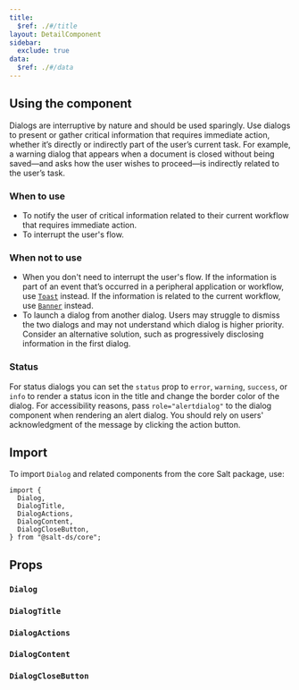 ```yaml
---
title:
  $ref: ./#/title
layout: DetailComponent
sidebar:
  exclude: true
data:
  $ref: ./#/data
---
```


## Using the component

Dialogs are interruptive by nature and should be used sparingly. Use dialogs to present or gather critical information that requires immediate action, whether it’s directly or indirectly part of the user’s current task. For example, a warning dialog that appears when a document is closed without being saved—and asks how the user wishes to proceed—is indirectly related to the user’s task.

### When to use

- To notify the user of critical information related to their current workflow that requires immediate action.
- To interrupt the user's flow.

### When not to use

- When you don't need to interrupt the user's flow. If the information is part of an event that’s occurred in a peripheral application or workflow, use [`Toast`](../toast) instead. If the information is related to the current workflow, use [`Banner`](../banner) instead.
- To launch a dialog from another dialog. Users may struggle to dismiss the two dialogs and may not understand which dialog is higher priority. Consider an alternative solution, such as progressively disclosing information in the first dialog.

### Status

For status dialogs you can set the `status` prop to `error`, `warning`, `success`, or `info` to render a status icon in the title and change the border color of the dialog. For accessibility reasons, pass `role="alertdialog"` to the dialog component when rendering an alert dialog. You should rely on users' acknowledgment of the message by clicking the action button.

## Import

To import `Dialog` and related components from the core Salt package, use:

```
import {
  Dialog,
  DialogTitle,
  DialogActions,
  DialogContent,
  DialogCloseButton,
} from "@salt-ds/core";
```

## Props

### `Dialog`

<PropsTable packageName="core" componentName="Dialog" />

### `DialogTitle`

<PropsTable packageName="core" componentName="DialogTitle" />

### `DialogActions`

<PropsTable packageName="core" componentName="DialogActions" />

### `DialogContent`

<PropsTable packageName="core" componentName="DialogContent" />

### `DialogCloseButton`

<PropsTable packageName="core" componentName="DialogCloseButton" />
